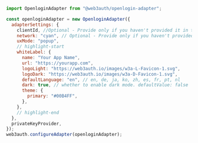```javascript
import OpenloginAdapter from "@web3auth/openlogin-adapter";

const openloginAdapter = new OpenloginAdapter({
  adapterSettings: {
    clientId, //Optional - Provide only if you haven't provided it in the Web3Auth Instantiation Code
    network: "cyan", // Optional - Provide only if you haven't provided it in the Web3Auth Instantiation Code
    uxMode: "popup",
    // highlight-start
    whiteLabel: {
      name: "Your App Name",
      url: "https://yourapp.com",
      logoLight: "https://web3auth.io/images/w3a-L-Favicon-1.svg",
      logoDark: "https://web3auth.io/images/w3a-D-Favicon-1.svg",
      defaultLanguage: "en", // en, de, ja, ko, zh, es, fr, pt, nl
      dark: true, // whether to enable dark mode. defaultValue: false
      theme: {
        primary: "#00B4FF",
      },
    },
    // highlight-end
  },
  privateKeyProvider,
});
web3auth.configureAdapter(openloginAdapter);
```
